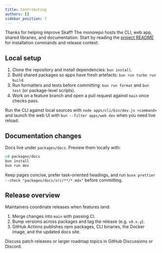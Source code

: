 ```yaml
---
title: Contributing
authors: []
sidebar_position: 7
---
```


Thanks for helping improve Skaff! The monorepo hosts the CLI, web app, shared libraries, and documentation. Start by reading the [project README](https://github.com/timonteutelink/skaff#readme) for installation commands and release context.

## Local setup

1. Clone the repository and install dependencies: `bun install`.
2. Build shared packages so apps have fresh artefacts: `bun run turbo run build`.
3. Run formatters and tests before committing: `bun run format` and `bun test` (or package-level scripts).
4. Work on a feature branch and open a pull request against `main` once checks pass.

Run the CLI against local sources with `node apps/cli/bin/dev.js <command>` and launch the web UI with `bun --filter apps/web dev` when you need live reload.

## Documentation changes

Docs live under `packages/docs`. Preview them locally with:

```bash
cd packages/docs
bun install
bun run dev
```

Keep pages concise, prefer task-oriented headings, and run `bunx prettier --check "packages/docs/src/**/*.mdx"` before committing.

## Release overview

Maintainers coordinate releases when features land:

1. Merge changes into `main` with passing CI.
2. Bump versions across packages and tag the release (e.g. `v0.x.y`).
3. GitHub Actions publishes npm packages, CLI binaries, the Docker image, and the updated docs site.

Discuss patch releases or larger roadmap topics in GitHub Discussions or Discord.
